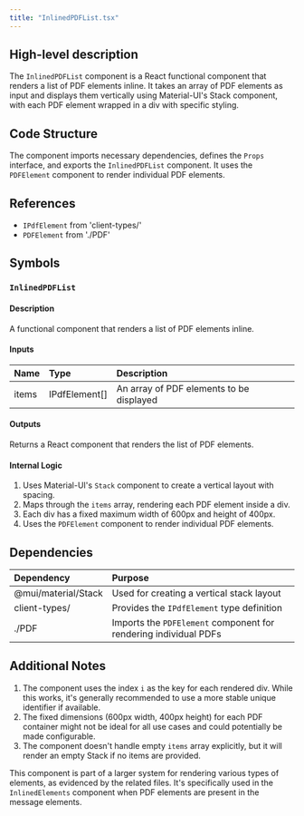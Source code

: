 ```yaml
---
title: "InlinedPDFList.tsx"
---
```


## High-level description
The `InlinedPDFList` component is a React functional component that renders a list of PDF elements inline. It takes an array of PDF elements as input and displays them vertically using Material-UI's Stack component, with each PDF element wrapped in a div with specific styling.

## Code Structure
The component imports necessary dependencies, defines the `Props` interface, and exports the `InlinedPDFList` component. It uses the `PDFElement` component to render individual PDF elements.

## References
- `IPdfElement` from 'client-types/'
- `PDFElement` from './PDF'

## Symbols

### `InlinedPDFList`
#### Description
A functional component that renders a list of PDF elements inline.

#### Inputs
| Name | Type | Description |
|:-----|:-----|:------------|
| items | IPdfElement[] | An array of PDF elements to be displayed |

#### Outputs
Returns a React component that renders the list of PDF elements.

#### Internal Logic
1. Uses Material-UI's `Stack` component to create a vertical layout with spacing.
2. Maps through the `items` array, rendering each PDF element inside a div.
3. Each div has a fixed maximum width of 600px and height of 400px.
4. Uses the `PDFElement` component to render individual PDF elements.

## Dependencies
| Dependency | Purpose |
|:-----------|:--------|
| @mui/material/Stack | Used for creating a vertical stack layout |
| client-types/ | Provides the `IPdfElement` type definition |
| ./PDF | Imports the `PDFElement` component for rendering individual PDFs |

## Additional Notes
1. The component uses the index `i` as the key for each rendered div. While this works, it's generally recommended to use a more stable unique identifier if available.
2. The fixed dimensions (600px width, 400px height) for each PDF container might not be ideal for all use cases and could potentially be made configurable.
3. The component doesn't handle empty `items` array explicitly, but it will render an empty Stack if no items are provided.

This component is part of a larger system for rendering various types of elements, as evidenced by the related files. It's specifically used in the `InlinedElements` component when PDF elements are present in the message elements.